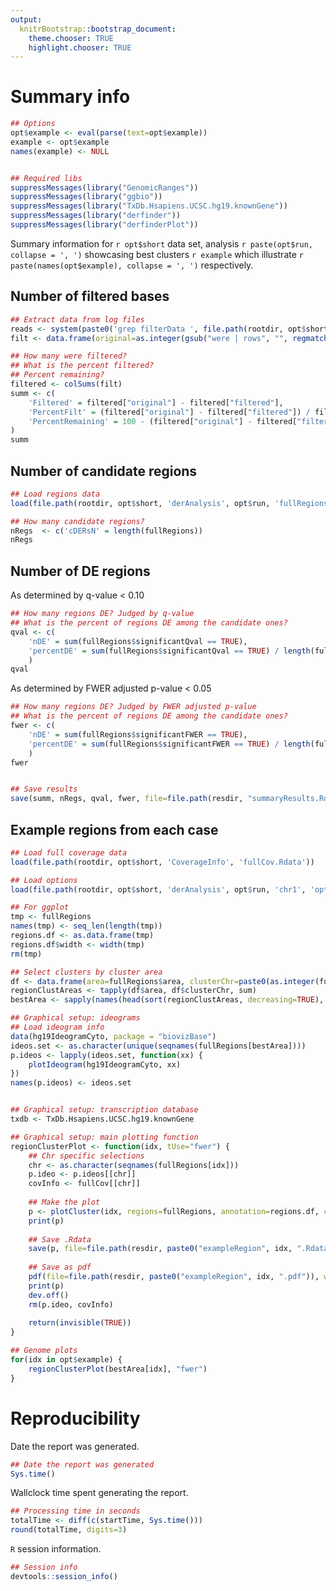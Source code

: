 ```yaml
---
output:
  knitrBootstrap::bootstrap_document:
    theme.chooser: TRUE
    highlight.chooser: TRUE
---
```


Summary info
===========

```r
## Options
opt$example <- eval(parse(text=opt$example))
example <- opt$example
names(example) <- NULL


## Required libs
suppressMessages(library("GenomicRanges"))
suppressMessages(library("ggbio"))
suppressMessages(library("TxDb.Hsapiens.UCSC.hg19.knownGene"))
suppressMessages(library("derfinder"))
suppressMessages(library("derfinderPlot"))
```

Summary information for `r opt$short` data set, analysis `r paste(opt$run, collapse = ', ')` showcasing best clusters `r example` which illustrate `r paste(names(opt$example), collapse = ', ')` respectively.


## Number of filtered bases

```r
## Extract data from log files
reads <- system(paste0('grep filterData ', file.path(rootdir, opt$short, 'CoverageInfo', 'logs'), '/fullCov-*.e* | grep -v "that 0 percent"'), intern=TRUE)
filt <- data.frame(original=as.integer(gsub("were | rows", "", regmatches(reads, regexpr("were [0-9]* rows", reads)))), filtered=as.integer(gsub("are | rows", "", regmatches(reads, regexpr("are [0-9]* rows", reads)))))

## How many were filtered?
## What is the percent filtered?
## Percent remaining?
filtered <- colSums(filt)
summ <- c(
    'Filtered' = filtered["original"] - filtered["filtered"],
    'PercentFilt' = (filtered["original"] - filtered["filtered"]) / filtered["original"] * 100,
    'PercentRemaining' = 100 - (filtered["original"] - filtered["filtered"]) / filtered["original"] * 100
)
summ
```

## Number of candidate regions

```r
## Load regions data
load(file.path(rootdir, opt$short, 'derAnalysis', opt$run, 'fullRegions.Rdata'))

## How many candidate regions?
nRegs  <- c('cDERsN' = length(fullRegions))
nRegs
```

## Number of DE regions


As determined by q-value < 0.10

```r
## How many regions DE? Judged by q-value
## What is the percent of regions DE among the candidate ones?
qval <- c(
    'nDE' = sum(fullRegions$significantQval == TRUE),
    'percentDE' = sum(fullRegions$significantQval == TRUE) / length(fullRegions) * 100
    )
qval
```

As determined by FWER adjusted p-value < 0.05

```r
## How many regions DE? Judged by FWER adjusted p-value
## What is the percent of regions DE among the candidate ones?
fwer <- c(
    'nDE' = sum(fullRegions$significantFWER == TRUE),
    'percentDE' = sum(fullRegions$significantFWER == TRUE) / length(fullRegions) * 100
    )
fwer


## Save results
save(summ, nRegs, qval, fwer, file=file.path(resdir, "summaryResults.Rdata"))
```


## Example regions from each case

```r
## Load full coverage data
load(file.path(rootdir, opt$short, 'CoverageInfo', 'fullCov.Rdata'))

## Load options
load(file.path(rootdir, opt$short, 'derAnalysis', opt$run, 'chr1', 'optionsStats.Rdata'))

## For ggplot
tmp <- fullRegions
names(tmp) <- seq_len(length(tmp))
regions.df <- as.data.frame(tmp)
regions.df$width <- width(tmp)
rm(tmp)

## Select clusters by cluster area
df <- data.frame(area=fullRegions$area, clusterChr=paste0(as.integer(fullRegions$cluster), chr=as.character(seqnames(fullRegions))))
regionClustAreas <- tapply(df$area, df$clusterChr, sum)
bestArea <- sapply(names(head(sort(regionClustAreas, decreasing=TRUE), 20)), function(y) { which(df$clusterChr == y)[[1]]})

## Graphical setup: ideograms 
## Load ideogram info
data(hg19IdeogramCyto, package = "biovizBase")
ideos.set <- as.character(unique(seqnames(fullRegions[bestArea])))
p.ideos <- lapply(ideos.set, function(xx) { 
	plotIdeogram(hg19IdeogramCyto, xx)
})
names(p.ideos) <- ideos.set


## Graphical setup: transcription database
txdb <- TxDb.Hsapiens.UCSC.hg19.knownGene

## Graphical setup: main plotting function
regionClusterPlot <- function(idx, tUse="fwer") {
	## Chr specific selections
	chr <- as.character(seqnames(fullRegions[idx]))
	p.ideo <- p.ideos[[chr]]
	covInfo <- fullCov[[chr]]
	
	## Make the plot
	p <- plotCluster(idx, regions=fullRegions, annotation=regions.df, coverageInfo=covInfo, groupInfo=optionsStats$groupInfo, titleUse=tUse, txdb=txdb, p.ideogram=p.ideo)
	print(p)
	
	## Save .Rdata
	save(p, file=file.path(resdir, paste0("exampleRegion", idx, ".Rdata")) )
	
	## Save as pdf
	pdf(file=file.path(resdir, paste0("exampleRegion", idx, ".pdf")), width=20, height=10)
	print(p)
	dev.off()
	rm(p.ideo, covInfo)
	
	return(invisible(TRUE))	
}

## Genome plots
for(idx in opt$example) {
	regionClusterPlot(bestArea[idx], "fwer")
}
```

# Reproducibility

Date the report was generated.

```r
## Date the report was generated
Sys.time()
```

Wallclock time spent generating the report.

```r
## Processing time in seconds
totalTime <- diff(c(startTime, Sys.time()))
round(totalTime, digits=3)
```

`R` session information.

```r
## Session info
devtools::session_info()
```
